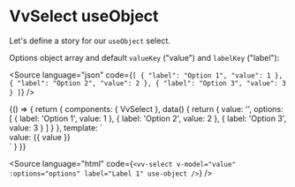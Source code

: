 
<Meta title="Components/Select/Props/useObject" />

# VvSelect useObject

Let's define a story for our `useObject` select.

Options object array and default `valueKey` ("value") and `labelKey` ("label"):

<Source
	language="json"
	code={`[
	{
		"label": "Option 1",
		"value": 1
	},
	{
		"label": "Option 2",
		"value": 2
	},
	{
		"label": "Option 3",
		"value": 3
	}
]`}
/>

<Canvas>
	<Story name="useObject">
		{() => {
			return {
				components: { VvSelect },
				data() {
					return {
						value: '',
						options: [
							{
								label: 'Option 1',
								value: 1
							},
							{
								label: 'Option 2',
								value: 2
							},
							{
								label: 'Option 3',
								value: 3
							}
						]
					}
				},
				template: `<div class="w-1/2">
						<vv-select v-model="value" :options="options" label="Label 1" use-object />
						value: {{ value }}
					</div>`
			}
		}}
	</Story>
</Canvas>

<Source
	language="html"
	code={`<vv-select v-model="value" :options="options" label="Label 1" use-object />`}
/>
